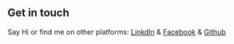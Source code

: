 ## Get in touch
Say Hi or find me on other platforms: [LinkdIn](https://www.linkedin.com/in/vighnesh-deep-202001) & [Facebook](https://www.facebook.com/Vighneshdeep) & [Github](https://github.com/vighneshdeepweb)